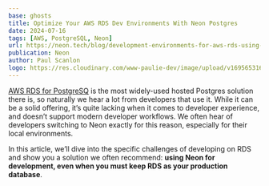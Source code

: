 ```yaml
---
base: ghosts
title: Optimize Your AWS RDS Dev Environments With Neon Postgres
date: 2024-07-16
tags: [AWS, PostgreSQL, Neon]
url: https://neon.tech/blog/development-environments-for-aws-rds-using-neon-postgres
publication: Neon
author: Paul Scanlon
logo: https://res.cloudinary.com/www-paulie-dev/image/upload/v1695653167/paulie.dev/Logos/neon-logo_ymrzrs.png
---
```


[AWS RDS for PostgreSQ](https://aws.amazon.com/rds/postgresql/) is the most widely-used hosted Postgres solution there is, so naturally we hear a lot from developers that use it. While it can be a solid offering, it’s quite lacking when it comes to developer experience, and doesn’t support modern developer workflows. We often hear of developers switching to Neon exactly for this reason, especially for their local environments.

In this article, we’ll dive into the specific challenges of developing on RDS and show you a solution we often recommend: **using Neon for development, even when you must keep RDS as your production database**.

